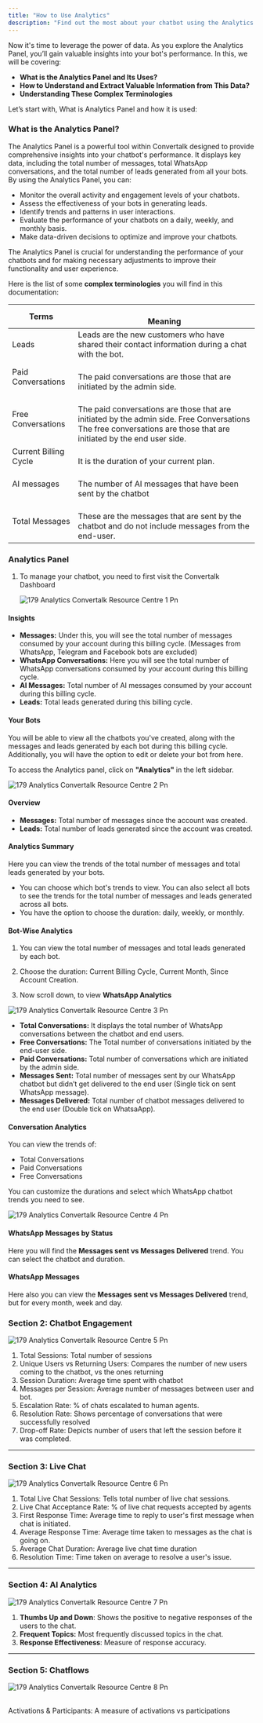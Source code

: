 ```yaml
---
title: "How to Use Analytics"
description: "Find out the most about your chatbot using the Analytics tab."
---
```


Now it's time to leverage the power of data. As you explore the Analytics Panel, you’ll gain valuable insights into your bot's performance. In this, we will be covering:

- **What is the Analytics Panel and Its Uses?**
- **How to Understand and Extract Valuable Information from This Data?**
- **Understanding These Complex Terminologies**

Let’s start with, What is Analytics Panel and how it is used:

### **What is the Analytics Panel?**

The Analytics Panel is a powerful tool within  Convertalk designed to provide comprehensive insights into your chatbot's performance. It displays key data, including the total number of messages, total WhatsApp conversations, and the total number of leads generated from all your bots. By using the Analytics Panel, you can:

- Monitor the overall activity and engagement levels of your chatbots.
- Assess the effectiveness of your bots in generating leads.
- Identify trends and patterns in user interactions.
- Evaluate the performance of your chatbots on a daily, weekly, and monthly basis.
- Make data-driven decisions to optimize and improve your chatbots.

The Analytics Panel is crucial for understanding the performance of your chatbots and for making necessary adjustments to improve their functionality and user experience.

Here is the list of some **complex terminologies** you will find in this documentation:

| **Terms**             | <br />**Meaning**                                                                                                                                                           |
| --------------------- | --------------------------------------------------------------------------------------------------------------------------------------------------------------------------- |
| Leads                 | Leads are the new customers who have shared their contact information during a chat with the bot.                                                                           |
| Paid Conversations    | <br />The paid conversations are those that are initiated by the admin side.                                                                                                |
| Free Conversations    | <br />The paid conversations are those that are initiated by the admin side.  Free Conversations  The free conversations are those that are initiated by the end user side. |
| Current Billing Cycle | <br />It is the duration of your current plan.                                                                                                                              |
| AI messages           | <br />The number of AI messages that have been sent by the chatbot                                                                                                     |
| Total Messages        | <br />These are the messages that are sent by the chatbot and do not include messages from the end-user.         |

### **Analytics Panel**

1. To manage your chatbot, you need to first visit the Convertalk Dashboard

   ![179 Analytics  Convertalk Resource Centre 1 Pn](/images/how-botpenguin-works/analytics/179.analytics__Convertalk_resource_centre-1.png)

#### **Insights**

- **Messages:** Under this, you will see the total number of messages consumed by your account during this billing cycle. (Messages from WhatsApp, Telegram and Facebook bots are excluded)
- **WhatsApp Conversations:** Here you will see the total number of WhatsApp conversations consumed by your account during this billing cycle.
- **AI Messages:** Total number of AI messages consumed by your account during this billing cycle.
- **Leads:** Total leads generated during this billing cycle.

#### **Your Bots**

You will be able to view all the chatbots you've created, along with the messages and leads generated by each bot during this billing cycle. Additionally, you will have the option to edit or delete your bot from here.

To access the Analytics panel, click on **"Analytics"** in the left sidebar.

![179 Analytics  Convertalk Resource Centre 2 Pn](/images/how-botpenguin-works/analytics/179.analytics__Convertalk_resource_centre-2.png)

#### **Overview**

- **Messages:** Total number of messages since the account was created.
- **Leads:** Total number of leads generated since the account was created.

#### **Analytics Summary**

Here you can view the trends of the total number of messages and total leads generated by your bots.

- You can choose which bot's trends to view. You can also select all bots to see the trends for the total number of messages and leads generated across all bots.
- You have the option to choose the duration: daily, weekly, or monthly.

#### **Bot-Wise Analytics**

1. You can view the total number of messages and total leads generated by each bot.

2. Choose the duration: Current Billing Cycle, Current Month, Since Account Creation.

3. Now scroll down, to view **WhatsApp Analytics**

![179 Analytics  Convertalk Resource Centre 3 Pn](/images/how-botpenguin-works/analytics/179.analytics__Convertalk_resource_centre-3.png)

- **Total Conversations:** It displays the total number of WhatsApp conversations between the chatbot and end users.
- **Free Conversations:** The Total number of conversations initiated by the end-user side.
- **Paid Conversations:** Total number of conversations which are initiated by the admin side.
- **Messages Sent:** Total number of messages sent by our WhatsApp chatbot but didn’t get delivered to the end user (Single tick on sent WhatsApp message).
- **Messages Delivered:** Total number of chatbot messages delivered to the end user (Double tick on WhatsaApp).

#### **Conversation Analytics**

You can view the trends of:

- Total Conversations
- Paid Conversations
- Free Conversations

You can customize the durations and select which WhatsApp chatbot trends you need to see.

![179 Analytics  Convertalk Resource Centre 4 Pn](/images/how-botpenguin-works/analytics/179.analytics__Convertalk_resource_centre-4.png)

#### **WhatsApp Messages by Status**

Here you will find the **Messages sent vs Messages Delivered** trend. You can select the chatbot and duration.

#### **WhatsApp Messages**

Here also you can view the **Messages sent vs Messages Delivered** trend, but for every month, week and day.

### **Section 2: Chatbot Engagement**

![179 Analytics  Convertalk Resource Centre 5 Pn](/images/how-botpenguin-works/analytics/179.analytics__Convertalk_resource_centre-5.png)

1. Total Sessions: Total number of sessions
2. Unique Users vs Returning Users: Compares the number of new users coming to the chatbot, vs the ones returning
3. Session Duration: Average time spent with chatbot
4. Messages per Session: Average number of messages between user and bot.
5. Escalation Rate: % of chats escalated to human agents.
6. Resolution Rate: Shows percentage of conversations that were successfully resolved
7. Drop-off Rate: Depicts number of users that left the session before it was completed.

---

### **Section 3: Live Chat**

![179 Analytics  Convertalk Resource Centre 6 Pn](/images/how-botpenguin-works/analytics/179.analytics__Convertalk_resource_centre-6.png)

1. Total Live Chat Sessions: Tells total number of live chat sessions.
2. Live Chat Acceptance Rate: % of live chat requests accepted by agents
3. First Response Time: Average time to reply to user's first message when chat is initiated.
4. Average Response Time: Average time taken to messages as the chat is going on.
5. Average Chat Duration: Average live chat time duration
6. Resolution Time: Time taken on average to resolve a user's issue.

---

### **Section 4: AI Analytics**

![179 Analytics  Convertalk Resource Centre 7 Pn](/images/how-botpenguin-works/analytics/179.analytics__Convertalk_resource_centre-7.png)

1. **Thumbs Up and Down**: Shows the positive to negative responses of the users to the chat.
2. **Frequent Topics:** Most frequently discussed topics in the chat.
3. **Response Effectiveness**: Measure of response accuracy.

---

### **Section 5: Chatflows**

![179 Analytics  Convertalk Resource Centre 8 Pn](/images/how-botpenguin-works/analytics/179.analytics__Convertalk_resource_centre-8.png)

\
Activations & Participants: A measure of activations vs participations
